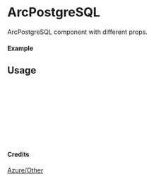 
<Meta of={ArcPostgreSQL} title="Azure/Other/ArcPostgreSQL" />

# ArcPostgreSQL

ArcPostgreSQL component with different props.

#### Example

<Canvas of={ArcPostgreSQL.Primary} />

## Usage

```ts
import { ArcPostgreSQL } from "yadl-ui";

const Example = () => {
  return (
      <ArcPostgreSQL />
  );
};

export default Example;
```

#### Credits
[Azure/Other](https://learn.microsoft.com/en-us/azure/architecture/icons/)
